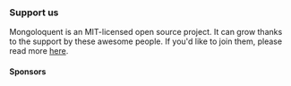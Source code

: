 ### Support us

Mongoloquent is an MIT-licensed open source project. It can grow thanks to the support by these awesome people. If you'd like to join them, please read more [here](/docs/support).

#### Sponsors
